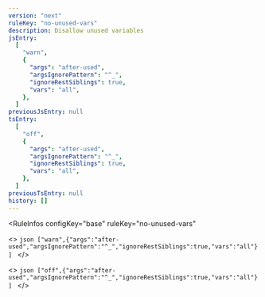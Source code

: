 ```yaml
---
version: "next"
ruleKey: "no-unused-vars"
description: Disallow unused variables
jsEntry:
  [
    "warn",
    {
      "args": "after-used",
      "argsIgnorePattern": "^_",
      "ignoreRestSiblings": true,
      "vars": "all",
    },
  ]
previousJsEntry: null
tsEntry:
  [
    "off",
    {
      "args": "after-used",
      "argsIgnorePattern": "^_",
      "ignoreRestSiblings": true,
      "vars": "all",
    },
  ]
previousTsEntry: null
history: []
---
```


<RuleInfos 
  configKey="base" 
  ruleKey="no-unused-vars" 
>
  <>
    ```json
    ["warn",{"args":"after-used","argsIgnorePattern":"^_","ignoreRestSiblings":true,"vars":"all"}]
    ```
  </>

  <>
    ```json
    ["off",{"args":"after-used","argsIgnorePattern":"^_","ignoreRestSiblings":true,"vars":"all"}]
    ```
  </>
</RuleInfos>
